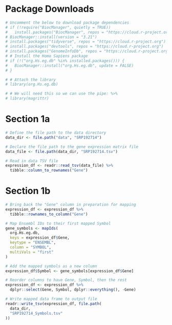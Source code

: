 # Package Downloads
```r
# Uncomment the below to download package dependencies
# if (!require("BiocManager", quietly = TRUE))
#   install.packages("BiocManager", repos = "https://cloud.r-project.org")
# BiocManager::install(version = "3.21")
# install.packages("tidyverse", repos = "https://cloud.r-project.org")
# install.packages("devtools", repos = "https://cloud.r-project.org")
# install.packages("GenomeInfoDb", repos = "https://cloud.r-project.org")
# # Install the Homo Sapiens package
# if (!("org.Hs.eg.db" %in% installed.packages())) {
#   BiocManager::install("org.Hs.eg.db", update = FALSE)
# }

# # Attach the library
# library(org.Hs.eg.db)

# # We will need this so we can use the pipe: %>%
# library(magrittr)

```

# Section 1a

```r
# Define the file path to the data directory
data_dir <- file.path("data", "SRP192714")

# Declare the file path to the gene expression matrix file
data_file <- file.path(data_dir, "SRP192714.tsv")

# Read in data TSV file
expression_df <- readr::read_tsv(data_file) %>%
  tibble::column_to_rownames("Gene")

```

# Section 1b

```r
# Bring back the "Gene" column in preparation for mapping
expression_df <- expression_df %>%
  tibble::rownames_to_column("Gene")

# Map Ensembl IDs to their first mapped Symbol
gene_symbols <- mapIds(
  org.Hs.eg.db,
  keys = expression_df$Gene,
  keytype = "ENSEMBL",
  column = "SYMBOL",
  multiVals = "first"
)

# Add the mapped symbols as a new column
expression_df$Symbol <- gene_symbols[expression_df$Gene]

# Reorder columns to have Gene, Symbol, then the rest
expression_df <- expression_df %>%
  dplyr::select(Gene, Symbol, dplyr::everything(), -Gene)

# Write mapped data frame to output file
readr::write_tsv(expression_df, file.path(
  data_dir,
  "SRP192714_Symbols.tsv"
))
```
